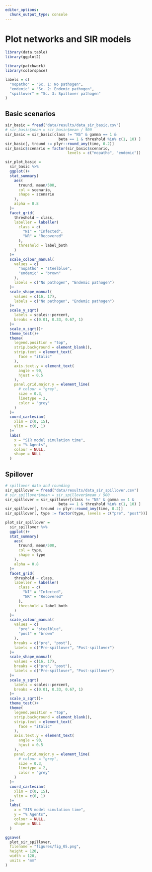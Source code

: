 ```yaml
---
editor_options: 
  chunk_output_type: console
---
```


# Plot networks and SIR models

```r
library(data.table)
library(ggplot2)

library(patchwork)
library(colorspace)
```

```r
labels = c(
  "nopatho" = "Sc. 1: No pathogen",
  "endemic" = "Sc. 2: Endemic pathogen",
  "spillover" = "Sc. 3: Spillover pathogen"
)
```

## Basic scenarios

```r
sir_basic = fread("data/results/data_sir_basic.csv")
# sir_basic$mean = sir_basic$mean / 500
sir_basic = sir_basic[class != "NS" & gamma == 1 & 
                        beta == 1 & threshold %in% c(1, 10) ]
sir_basic[, tround := plyr::round_any(time, 0.2)]
sir_basic$scenario = factor(sir_basic$scenario, 
                            levels = c("nopatho", "endemic"))
```

```r
sir_plot_basic = 
  sir_basic %>% 
  ggplot()+
  stat_summary(
    aes(
      tround, mean/500, 
      col = scenario,
      shape = scenario
    ),
    alpha = 0.8
  )+
  facet_grid(
    threshold ~ class,
    labeller = labeller(
      class = c(
        "NI" = "Infected",
        "NR" = "Recovered"
      ),
      threshold = label_both
    )
  )+
  scale_colour_manual(
    values = c(
      "nopatho" = "steelblue",
      "endemic" = "brown"
    ),
    labels = c("No pathogen", "Endemic pathogen")
  )+
  scale_shape_manual(
    values = c(16, 17),
    labels = c("No pathogen", "Endemic pathogen")
  )+
  scale_y_sqrt(
    labels = scales::percent,
    breaks = c(0.01, 0.33, 0.67, 1)
  )+
  scale_x_sqrt()+
  theme_test()+
  theme(
    legend.position = "top",
    strip.background = element_blank(),
    strip.text = element_text(
      face = "italic"
    ),
    axis.text.y = element_text(
      angle = 90,
      hjust = 0.5
    ),
    panel.grid.major.y = element_line(
      # colour = "grey",
      size = 0.3,
      linetype = 2,
      color = "grey"
    )
  )+
  coord_cartesian(
    xlim = c(0, 15),
    ylim = c(0, 1)
  )+
  labs(
    x = "SIR model simulation time",
    y = "% Agents",
    colour = NULL,
    shape = NULL
  )
```


## Spillover

```r
# spillover data and rounding
sir_spillover = fread("data/results/data_sir_spillover.csv")
# sir_spillover$mean = sir_spillover$mean / 500
sir_spillover = sir_spillover[class != "NS" & gamma == 1 & 
                        beta == 1 & threshold %in% c(1, 10) ]
sir_spillover[, tround := plyr::round_any(time, 0.2)]
sir_spillover[, type := factor(type, levels = c("pre", "post"))]
```

```r
plot_sir_spillover = 
  sir_spillover %>% 
  ggplot()+
  stat_summary(
    aes(
      tround, mean/500, 
      col = type,
      shape = type
    ),
    alpha = 0.8
  )+
  facet_grid(
    threshold ~ class,
    labeller = labeller(
      class = c(
        "NI" = "Infected",
        "NR" = "Recovered"
      ),
      threshold = label_both
    )
  )+
  scale_colour_manual(
    values = c(
      "pre" = "steelblue",
      "post" = "brown"
    ),
    breaks = c("pre", "post"),
    labels = c("Pre-spillover", "Post-spillover")
  )+
  scale_shape_manual(
    values = c(16, 17),
    breaks = c("pre", "post"),
    labels = c("Pre-spillover", "Post-spillover")
  )+
  scale_y_sqrt(
    labels = scales::percent,
    breaks = c(0.01, 0.33, 0.67, 1)
  )+
  scale_x_sqrt()+
  theme_test()+
  theme(
    legend.position = "top",
    strip.background = element_blank(),
    strip.text = element_text(
      face = "italic"
    ),
    axis.text.y = element_text(
      angle = 90,
      hjust = 0.5
    ),
    panel.grid.major.y = element_line(
      # colour = "grey",
      size = 0.3,
      linetype = 2,
      color = "grey"
    )
  )+
  coord_cartesian(
    xlim = c(0, 15),
    ylim = c(0, 1)
  )+
  labs(
    x = "SIR model simulation time",
    y = "% Agents",
    colour = NULL,
    shape = NULL
  )
```

```r
ggsave(
  plot_sir_spillover,
  filename = "figures/fig_05.png",
  height = 120,
  width = 120,
  units = "mm"
)
```

